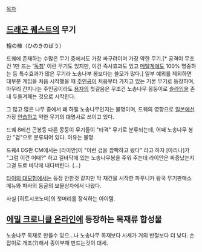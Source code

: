 [[목차]]
==  [[드래곤 퀘스트]]의 무기 ==
檜の棒（ひのきのぼう）

드퀘에 존재하는 수많은 무기 중에서도 가장 싸구려이며 가장 약한 무기.[* 공격이 무조건 1만 뜨는 '[[독침]]' 이란 무기도 있지만, 이건 즉사효과도 있고 [[메탈계]]에도 100% 명중하는 등 특수효과가 많은 무기라 노송나부 봉보다는 쓸모가 많다.] 일부 예외를 제외하면 대부분 게임을 처음 시작했을 때 [[주인공]]이 처음부터 가지고 있는 기본 무기로 등장하며, 아무리 간지나는 주인공이라도 [[용자]]의 첫걸음은 무조건 노송나무 몽둥이로 [[슬라임]]을 존내 두들겨패는 것으로 시작한다.

그 많고 많은 나무 중에서 왜 하필 노송나무인지는 불명이며, 드퀘의 영향으로 [[일본]]에선 가장 [[안습]]하고 약한 무기의 대명사로 쓰이고 있다.

드퀘 8에선 곤봉등 다른 몽둥이 무기들이 "타격" 무기로 분류되는데, 어째 노송나무 봉만 "검"으로 분류되어 있다. 이유는 불명.

드퀘4 DS판 CM에서는 [라이안]이 "이런 검을 깜빡하고 왔다" 라고 하자 [아리나]가 "그럼 이건 어때?" 하고 길바닥에 있는 노송나무봉을 주워 주는데 라이안은 짜증났는지 그걸 도로 바닥에 내다버린다. (...)

[[타이의 대모험]]에서는 등장 안한것 같지만 막 재건을 시작한 파푸니카 왕국 무기판매소 메뉴와 파사의 동굴의 보물상자에서 나왔다.

사실 [히토시코노미]의 첫머리를 장식하는 아이템.

== [[에밀 크로니클 온라인]]에 등장하는 목재류 합성물 ==
노송나무 목재로 만들수 있으...나 노송나무 목재보다 시세가 거의 반절보다 더 낮다.
손잡이로 개조(?)해서 종이부채 만드는것이 대세.
